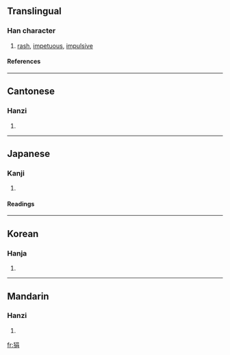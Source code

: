 ==Translingual==
===Han character===
{{Han char|rn=94|rad=犬|as=07|sn=10|four=4622<sub>7</sub>|canj=大竹口月 (KHRB)}}
# [[rash]], [[impetuous]], [[impulsive]]
====References====
{{Han ref|kx=0711.280|dkj=20426|dj=1123.260|hdz=21349.050|uh=72F7|ud=29431|bh=AF58|bd=44888}}

----
==Cantonese==
===Hanzi===
{{yue-hanzi|jyut=|y=gyun3}}
# {{defn|Cantonese}}

----
==Japanese==
===Kanji===
{{ja-kanji|grade=|rs=犬07}}
# {{defn|Japanese}} 
====Readings====
{{ja-readings|on=[[けん]] (ken)|kun=[[ためらう]] (tamerau)}}

----
==Korean==
===Hanja===
{{ko-hanja|hangeul=견|eumhun=|rv=gyeon|mr=kyŏn|y=kyen}}
# {{defn|Korean}}

----
==Mandarin==
===Hanzi===
{{cmn-hanzi|pin=[[juàn]] ([[juan4]]), [[mái]] ([[mai2]])|wg=chüan<sup>4</sup>, mai<sup>2</sup>}}
# {{defn|Mandarin}}

[[fr:狷]]